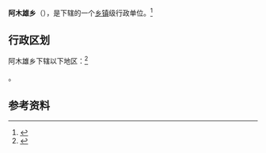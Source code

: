 {{中国乡级行政区|54/23/27/210/000}}

'''阿木雄乡'''（{{bo|z=ཨམ་གཞུང་}}），是{{PRC admin/fullname|54/23/27/210/000|3}}下辖的一个[[乡镇|乡镇]]级行政单位。<ref>{{PRC admin/ref sgc|{{PRC admin/parent|54/23/27/210/000}}}}</ref>

== 行政区划 ==

阿木雄乡下辖以下地区：<ref>{{PRC admin/ref sgc|54/23/27/210/000}}</ref>

{{PRC admin/children|54/23/27/210/000}}。

== 参考资料 ==

{{reflist}}

{{行政区划小作品}}
{{PRC admin/navcat|54/23/27/210/000}}